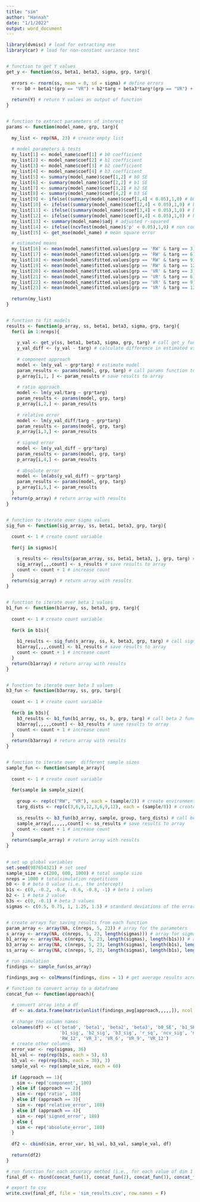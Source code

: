---
title: "sim"
author: "Hannah"
date: "1/1/2022"
output: word_document
---

```{r functions}
library(dvmisc) # load for extracting mse 
library(car) # load for non-constant variance test


# function to get Y values
get_y <- function(ss, beta1, beta3, sigma, grp, targ){
  
  errors <- rnorm(ss, mean = 0, sd = sigma) # define errors
  Y <- b0 + beta1*(grp == "VR") + b2*targ + beta3*targ*(grp == "VR") + errors # get estimated Y values
  
  return(Y) # return Y values as output of function
}


# function to extract parameters of interest
params <- function(model_name, grp, targ){
  
  my_list <- rep(NA, 23) # create empty list 
  
  # model parameters & tests
  my_list[1] <- model_name$coef[1] # b0 coefficient
  my_list[2] <- model_name$coef[2] # b1 coefficient
  my_list[3] <- model_name$coef[3] # b2 coefficient
  my_list[4] <- model_name$coef[4] # b3 coefficient
  my_list[5] <- summary(model_name)$coef[1,2] # b0 SE
  my_list[6] <- summary(model_name)$coef[2,2] # b1 SE
  my_list[7] <- summary(model_name)$coef[3,2] # b2 SE
  my_list[8] <- summary(model_name)$coef[4,2] # b3 SE
  my_list[9] <- ifelse((summary(model_name)$coef[1,4] < 0.05),1,0) # b0 sig test
  my_list[10] <- ifelse((summary(model_name)$coef[2,4] < 0.05),1,0) # b1 sig test
  my_list[11] <- ifelse((summary(model_name)$coef[3,4] < 0.05),1,0) # b2 sig test
  my_list[12] <- ifelse((summary(model_name)$coef[4,4] < 0.05),1,0) # b3 sig test
  my_list[13] <- summary(model_name)$adj # adjusted r-squared 
  my_list[14] <- ifelse((ncvTest(model_name)$'p' < 0.05),1,0) # non constant variance test
  my_list[15] <- get_mse(model_name) # mean square error

  # estimated means
  my_list[16] <- mean(model_name$fitted.values[grp == 'RW' & targ == 3])
  my_list[17] <- mean(model_name$fitted.values[grp == 'RW' & targ == 6])
  my_list[18] <- mean(model_name$fitted.values[grp == 'RW' & targ == 9])
  my_list[19] <- mean(model_name$fitted.values[grp == 'RW' & targ == 12])
  my_list[20] <- mean(model_name$fitted.values[grp == 'VR' & targ == 3])
  my_list[21] <- mean(model_name$fitted.values[grp == 'VR' & targ == 6])
  my_list[22] <- mean(model_name$fitted.values[grp == 'VR' & targ == 9])
  my_list[23] <- mean(model_name$fitted.values[grp == 'VR' & targ == 12])
 
  return(my_list)
}


# function to fit models
results <- function(p_array, ss, beta1, beta3, sigma, grp, targ){
  for(i in 1:nreps){ 
    
    y_val <- get_y(ss, beta1, beta3, sigma, grp, targ) # call get_y function to estimate Y values
    y_val_diff <- (y_val - targ) # calculate difference in estimated vs true vals
    
    # component approach
    model <- lm(y_val ~ grp*targ) # estimate model
    param_results <- params(model, grp, targ) # call params function to extract results
    p_array[i,1, ] <- param_results # save results to array
    
    # ratio approach
    model <- lm(y_val/targ ~ grp*targ)
    param_results <- params(model, grp, targ)
    p_array[i,2,] <- param_results
    
    # relative error
    model <- lm(y_val_diff/targ ~ grp*targ) 
    param_results <- params(model, grp, targ)
    p_array[i,3,] <- param_results
    
    # signed error
    model <- lm(y_val_diff ~ grp*targ)
    param_results <- params(model, grp, targ)
    p_array[i,4,] <- param_results
    
    # absolute error
    model <- lm(abs(y_val_diff) ~ grp*targ) 
    param_results <- params(model, grp, targ)
    p_array[i,5,] <- param_results
  }
  return(p_array) # return array with results
}


# function to iterate over sigma values
sig_fun <- function(sig_array, ss, beta1, beta3, grp, targ){
  
  count <- 1 # create count variable 
  
  for(j in sigmas){

    s_results <- results(param_array, ss, beta1, beta3, j, grp, targ) # call results function
    sig_array[,,,count] <- s_results # save results to array
    count <- count + 1 # increase count
  }
  return(sig_array) # return array with results
}


# function to iterate over beta 1 values
b1_fun <- function(b1array, ss, beta3, grp, targ){
  
  count <- 1 # create count variable 
  
  for(k in b1s){
    
    b1_results <- sig_fun(s_array, ss, k, beta3, grp, targ) # call sigma function
    b1array[,,,,count] <- b1_results # save results to array 
    count <- count + 1 # increase count
  }
  return(b1array) # return array with results
}


# function to iterate over beta 3 values
b3_fun <- function(b3array, ss, grp, targ){
  
  count <- 1 # create count variable 
  
  for(b in b3s){
    b3_results <- b1_fun(b1_array, ss, b, grp, targ) # call beta 2 function
    b3array[,,,,,count] <- b3_results # save results to array
    count <- count + 1 # increase count
  }
  return(b3array) # return array with results
}


# function to iterate over  different sample sizes
sample_fun <- function(sample_array){
  
  count <- 1 # create count variable 
  
  for(sample in sample_size){
    
    group <- rep(c("RW", "VR"), each = (sample/2)) # create environment groups
    targ_dists <- rep(c(3,6,9,12,3,6,9,12), each = (sample/8)) # create target distances
    
    ss_results <- b3_fun(b3_array, sample, group, targ_dists) # call beta 3 function
    sample_array[,,,,,,count] <- ss_results # save results to array
    count <- count + 1 # increase count
  }
  return(sample_array) # return array with results
}
  
```


```{r setup}

# set up global variables
set.seed(987654321) # set seed
sample_size = c(200, 600, 1000) # total sample size
nreps = 1000 # totalsimulation repetitions
b0 <- 0 # beta 0 value (i.e., the intercept)
b1s <- c(0, -0.2, -0.4, -0.6, -0.8, -1) # beta 1 values
b2 <- 1 # beta 2 value
b3s <- c(0, -0.1) # beta 3 values
sigmas <- c(0.5, 0.75, 1, 1.25, 1.5) # standard deviations of the error term


# create arrays for saving results from each function
param_array <- array(NA, c(nreps, 5, 23)) # array for the parameters
s_array <- array(NA, c(nreps, 5, 23, length(sigmas))) # array for sigma function
b1_array <- array(NA, c(nreps, 5, 23, length(sigmas), length(b1s))) # array for b1 function
b3_array <- array(NA, c(nreps, 5, 23, length(sigmas), length(b1s), length(b3s))) # array for b3 function
ss_array <- array(NA, c(nreps, 5, 23, length(sigmas), length(b1s), length(b3s), length(sample_size)))

# run simulation
findings <- sample_fun(ss_array)

```


```{r extract results}

findings_avg <- colMeans(findings, dims = 1) # get average results across each sim rep

# function to convert array to a dataframe 
concat_fun <- function(approach){
  
  # convert array into a df
  df <- as.data.frame(matrix(unlist(findings_avg[approach,,,,,]), ncol = 23, byrow = T)) 
  
  # change the column names
  colnames(df) <- c('beta0', 'beta1', 'beta2', 'beta3', 'b0_SE', 'b1_SE', 'b2_SE', 'b3_SE', 'b0_sig',
                    'b1_sig', 'b2_sig', 'b3_sig', 'r_sq', 'ncv_sig', 'mse', 'RW_3', 'RW_6', 'RW_9', 
                    'RW_12', 'VR_3', 'VR_6', 'VR_9', 'VR_12')
  # create other columns
  error_var <- rep(sigmas, 36)
  b1_val <- rep(rep(b1s, each = 5), 6)
  b3_val <- rep(rep(b3s, each = 30), 3)
  sample_val <- rep(sample_size, each = 60)
  
  if (approach == 1){
    sim <- rep('component', 180)
  } else if (approach == 2){
    sim <- rep('ratio', 180)
  } else if (approach == 3){
    sim <- rep('relative_error', 180)
  } else if (approach == 4){
    sim <- rep('signed_error', 180)
  } else {
    sim <- rep('absolute_error', 180)
  } 
  
  df2 <- cbind(sim, error_var, b1_val, b3_val, sample_val, df)
  
  return(df2)
}

# run function for each accuracy method (i.e., for each value of dim 1 of findings_avg)  
final_df <- rbind(concat_fun(1), concat_fun(2), concat_fun(3), concat_fun(4), concat_fun(5))

# export to csv
write.csv(final_df, file = 'sim_results.csv', row.names = F)


```

